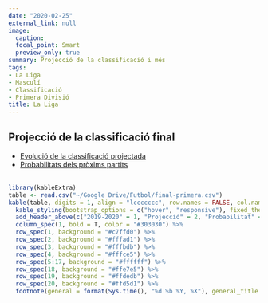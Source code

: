 ```yaml
---
date: "2020-02-25"
external_link: null
image:
  caption: 
  focal_point: Smart
  preview_only: true
summary: Projecció de la classificació i més
tags:
- La Liga
- Masculí
- Classificació
- Primera Divisió
title: La Liga
---
```

## Projecció de la classificació final

* [Evolució de la classificació projectada](https://futstat.cat/projeccions/la-liga-evolucio/)
<br>
* [Probabilitats dels pròxims partits](https://futstat.cat/projeccions/la-liga-partits/)
<br>
<br>
```r
library(kableExtra)
table <- read.csv("~/Google Drive/Futbol/final-primera.csv")
kable(table, digits = 1, align = "lccccccc", row.names = FALSE, col.names = c("Club", "Punts", "GD", "Campió", "UCL", "Descens", "GF", "GC"))  %>%
  kable_styling(bootstrap_options = c("hover", "responsive"), fixed_thead = T) %>%
  add_header_above(c("2019-2020" = 1, "Projecció" = 2, "Probabilitat" = 3, "xGols" = 2), background = "white") %>%
  column_spec(1, bold = T, color = "#303030") %>%
  row_spec(1, background = "#c7ffd0") %>%
  row_spec(2, background = "#fffad1") %>%
  row_spec(3, background = "#fffbdb") %>%
  row_spec(4, background = "#fffce5") %>%
  row_spec(5:17, background = "#ffffff") %>%
  row_spec(18, background = "#ffe7e5") %>%
  row_spec(19, background = "#ffdedb") %>%
  row_spec(20, background = "#ffd5d1") %>%
  footnote(general = format(Sys.time(), "%d %b %Y, %X"), general_title = "Actualitzat:", footnote_as_chunk = T)
```
